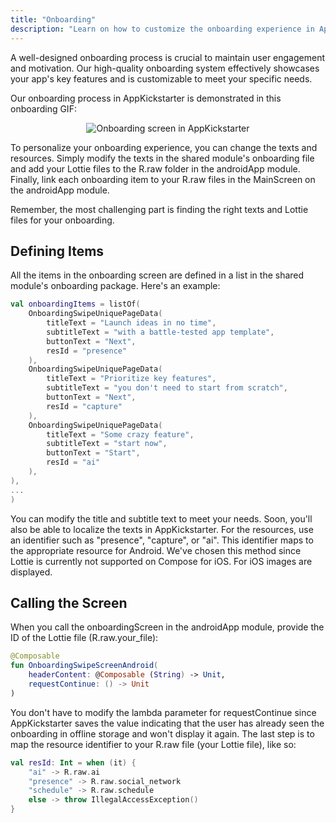 ```yaml
--- 
title: "Onboarding"
description: "Learn on how to customize the onboarding experience in AppKickstarter by changing the text and resources, as well as mapping resource identifiers to the corresponding R.raw files in the Android app."  
--- 
```

 
A well-designed onboarding process is crucial to maintain user engagement and motivation. Our high-quality onboarding system effectively showcases your app's key features and is customizable to meet your specific needs.

Our onboarding process in AppKickstarter is demonstrated in this onboarding GIF:

<p align="center">
    <img src="/images/onboarding.gif" alt="Onboarding screen in AppKickstarter"/> 
</p>

To personalize your onboarding experience, you can change the texts and resources. Simply modify the texts in the shared module's onboarding file and add your Lottie files to the R.raw folder in the androidApp module. Finally, link each onboarding item to your R.raw files in the MainScreen on the androidApp module.

Remember, the most challenging part is finding the right texts and Lottie files for your onboarding.

## Defining Items

All the items in the onboarding screen are defined in a list in the shared module's onboarding package. Here's an example:

```kotlin
val onboardingItems = listOf(
    OnboardingSwipeUniquePageData( 
        titleText = "Launch ideas in no time",
        subtitleText = "with a battle-tested app template",
        buttonText = "Next",
        resId = "presence"
    ),
    OnboardingSwipeUniquePageData( 
        titleText = "Prioritize key features",
        subtitleText = "you don't need to start from scratch",
        buttonText = "Next",
        resId = "capture"
    ),
    OnboardingSwipeUniquePageData( 
        titleText = "Some crazy feature",
        subtitleText = "start now",
        buttonText = "Start",
        resId = "ai"
    ),
),
...
)
```

You can modify the title and subtitle text to meet your needs. 
Soon, you'll also be able to localize the texts in AppKickstarter. 
For the resources, use an identifier such as "presence", "capture", or "ai". 
This identifier maps to the appropriate resource for Android. 
We've chosen this method since Lottie is currently not supported on Compose for iOS. 
For iOS images are displayed.

## Calling the Screen

When you call the onboardingScreen in the androidApp module, provide the ID of the Lottie file (R.raw.your_file):

```kotlin
@Composable
fun OnboardingSwipeScreenAndroid(
    headerContent: @Composable (String) -> Unit,
    requestContinue: () -> Unit
)
```

You don't have to modify the lambda parameter for requestContinue since AppKickstarter saves the value indicating that the user has already seen the onboarding in offline storage and won't display it again.
The last step is to map the resource identifier to your R.raw file (your Lottie file), like so:

```kotlin
val resId: Int = when (it) {
    "ai" -> R.raw.ai
    "presence" -> R.raw.social_network
    "schedule" -> R.raw.schedule
    else -> throw IllegalAccessException()
}
```
